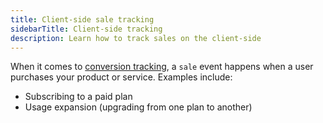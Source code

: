 ```yaml
---
title: Client-side sale tracking
sidebarTitle: Client-side tracking
description: Learn how to track sales on the client-side
---
```



When it comes to [conversion tracking](/conversions/quickstart), a `sale` event happens when a user purchases your product or service. Examples include:

- Subscribing to a paid plan
- Usage expansion (upgrading from one plan to another)

<ClientSideSaleTracking />

<SaleAttributes />